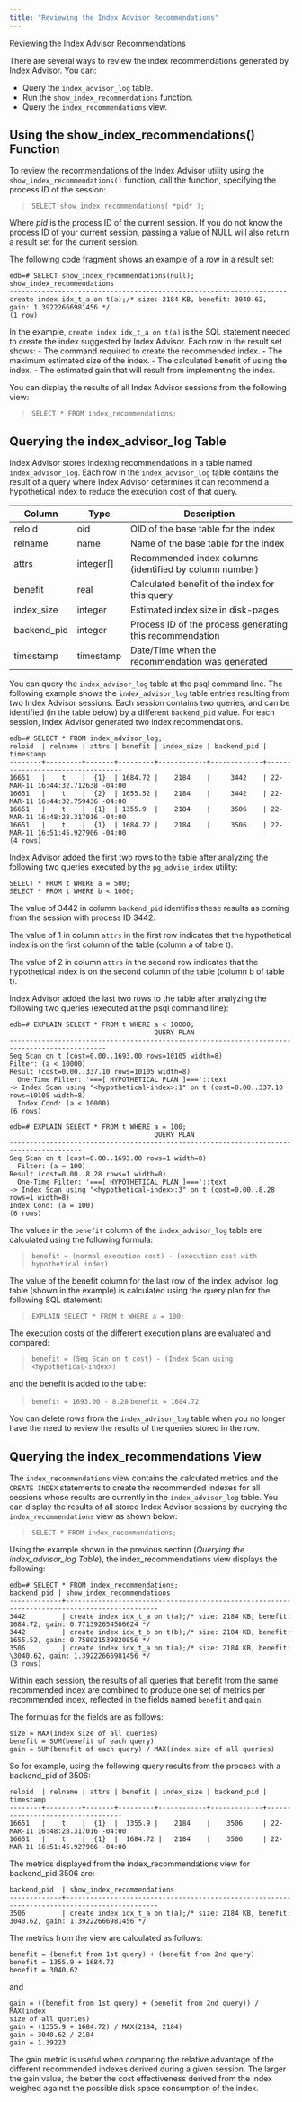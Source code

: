 ```yaml
---
title: "Reviewing the Index Advisor Recommendations"
---
```


<div class="index">

Reviewing the Index Advisor Recommendations

</div>

There are several ways to review the index recommendations generated by Index Advisor. You can:

  - Query the `index_advisor_log` table.
  - Run the `show_index_recommendations` function.
  - Query the `index_recommendations` view.

## Using the show_index_recommendations() Function

To review the recommendations of the Index Advisor utility using the `show_index_recommendations()` function, call the function, specifying the process ID of the session:

> `SELECT show_index_recommendations( *pid* );`

Where *pid* is the process ID of the current session. If you do not know the process ID of your current session, passing a value of NULL will also return a result set for the current session.

The following code fragment shows an example of a row in a result set:

``` text
edb=# SELECT show_index_recommendations(null);
show_index_recommendations
---------------------------------------------------------------------
create index idx_t_a on t(a);/* size: 2184 KB, benefit: 3040.62,
gain: 1.39222666981456 */
(1 row)
```

In the example, `create index idx_t_a on t(a)` is the SQL statement needed to create the index suggested by Index Advisor. Each row in the result set shows: - The command required to create the recommended index. - The maximum estimated size of the index. - The calculated benefit of using the index. - The estimated gain that will result from implementing the index.

You can display the results of all Index Advisor sessions from the following view:

> `SELECT * FROM index_recommendations;`

## Querying the index_advisor_log Table

Index Advisor stores indexing recommendations in a table named `index_advisor_log`. Each row in the `index_advisor_log` table contains the result of a query where Index Advisor determines it can recommend a hypothetical index to reduce the execution cost of that query.

| Column       | Type        | Description                                              |
| ------------ | ----------- | -------------------------------------------------------- |
| reloid       | oid         | OID of the base table for the index                      |
| relname      | name        | Name of the base table for the index                     |
| attrs        | integer\[\] | Recommended index columns (identified by column number)  |
| benefit      | real        | Calculated benefit of the index for this query           |
| index_size  | integer     | Estimated index size in disk-pages                       |
| backend_pid | integer     | Process ID of the process generating this recommendation |
| timestamp    | timestamp   | Date/Time when the recommendation was generated          |

You can query the `index_advisor_log` table at the psql command line. The following example shows the `index_advisor_log` table entries resulting from two Index Advisor sessions. Each session contains two queries, and can be identified (in the table below) by a different `backend_pid` value. For each session, Index Advisor generated two index recommendations.

``` text
edb=# SELECT * FROM index_advisor_log;
reloid  | relname | attrs | benefit | index_size | backend_pid | timestamp
--------+---------+-------+---------+------------+-------------+----------------------------------
16651   |    t    |  {1}  | 1684.72 |    2184    |     3442    | 22-MAR-11 16:44:32.712638 -04:00
16651   |    t    |  {2}  | 1655.52 |    2184    |     3442    | 22-MAR-11 16:44:32.759436 -04:00
16651   |    t    |  {1}  | 1355.9  |    2184    |     3506    | 22-MAR-11 16:48:28.317016 -04:00
16651   |    t    |  {1}  | 1684.72 |    2184    |     3506    | 22-MAR-11 16:51:45.927906 -04:00
(4 rows)
```

Index Advisor added the first two rows to the table after analyzing the following two queries executed by the `pg_advise_index` utility:

``` text
SELECT * FROM t WHERE a = 500;
SELECT * FROM t WHERE b < 1000;
```

The value of 3442 in column `backend_pid` identifies these results as coming from the session with process ID 3442.

The value of 1 in column `attrs` in the first row indicates that the hypothetical index is on the first column of the table (column a of table t).

The value of 2 in column `attrs` in the second row indicates that the hypothetical index is on the second column of the table (column b of table t).

Index Advisor added the last two rows to the table after analyzing the following two queries (executed at the psql command line):

``` text
edb=# EXPLAIN SELECT * FROM t WHERE a < 10000;
                                    QUERY PLAN
----------------------------------------------------------------------------------------------
Seq Scan on t (cost=0.00..1693.00 rows=10105 width=8)
Filter: (a < 10000)
Result (cost=0.00..337.10 rows=10105 width=8)
  One-Time Filter: '===[ HYPOTHETICAL PLAN ]==='::text
-> Index Scan using "<hypothetical-index>:1" on t (cost=0.00..337.10
rows=10105 width=8)
  Index Cond: (a < 10000)
(6 rows)

edb=# EXPLAIN SELECT * FROM t WHERE a = 100;
                                    QUERY PLAN
----------------------------------------------------------------------------------------
Seq Scan on t (cost=0.00..1693.00 rows=1 width=8)
  Filter: (a = 100)
Result (cost=0.00..8.28 rows=1 width=8)
  One-Time Filter: '===[ HYPOTHETICAL PLAN ]==='::text
-> Index Scan using "<hypothetical-index>:3" on t (cost=0.00..8.28
rows=1 width=8)
Index Cond: (a = 100)
(6 rows)
```

The values in the `benefit` column of the `index_advisor_log` table are calculated using the following formula:

> `benefit = (normal execution cost) - (execution cost with hypothetical index)`

The value of the benefit column for the last row of the index_advisor_log table (shown in the example) is calculated using the query plan for the following SQL statement:

> `EXPLAIN SELECT * FROM t WHERE a = 100;`

The execution costs of the different execution plans are evaluated and compared:

> `benefit = (Seq Scan on t cost) - (Index Scan using <hypothetical-index>)`

and the benefit is added to the table:

> `benefit = 1693.00 - 8.28` `benefit = 1684.72`

You can delete rows from the `index_advisor_log` table when you no longer have the need to review the results of the queries stored in the row.

## Querying the index_recommendations View

The `index_recommendations` view contains the calculated metrics and the `CREATE INDEX` statements to create the recommended indexes for all sessions whose results are currently in the `index_advisor_log` table. You can display the results of all stored Index Advisor sessions by querying the `index_recommendations` view as shown below:

> `SELECT * FROM index_recommendations;`

Using the example shown in the previous section (*Querying the index_advisor_log Table*), the index_recommendations view displays the following:

``` text
edb=# SELECT * FROM index_recommendations;
backend_pid | show_index_recommendations
-------------+---------------------------------------------------------------------------------------------
3442         | create index idx_t_a on t(a);/* size: 2184 KB, benefit: 1684.72, gain: 0.771392654586624 */
3442         | create index idx_t_b on t(b);/* size: 2184 KB, benefit: 1655.52, gain: 0.758021539820856 */
3506         | create index idx_t_a on t(a);/* size: 2184 KB, benefit: \3040.62, gain: 1.39222666981456 */
(3 rows)
```

Within each session, the results of all queries that benefit from the same recommended index are combined to produce one set of metrics per recommended index, reflected in the fields named `benefit` and `gain`.

The formulas for the fields are as follows:

``` text
size = MAX(index size of all queries)
benefit = SUM(benefit of each query)
gain = SUM(benefit of each query) / MAX(index size of all queries)
```

So for example, using the following query results from the process with a backend_pid of 3506:

``` text
reloid  | relname | attrs | benefit | index_size | backend_pid | timestamp
--------+---------+-------+---------+------------+-------------+----------------------------------
16651   |    t    |  {1}  |  1355.9 |    2184    |    3506     | 22-MAR-11 16:48:28.317016 -04:00
16651   |    t    |  {1}  |  1684.72 |   2184    |    3506     | 22-MAR-11 16:51:45.927906 -04:00
```

The metrics displayed from the index_recommendations view for backend_pid 3506 are:

``` text
backend_pid  | show_index_recommendations
-------------+---------------------------------------------------------------------------------------------
3506         | create index idx_t_a on t(a);/* size: 2184 KB, benefit: 3040.62, gain: 1.39222666981456 */
```

The metrics from the view are calculated as follows:

``` text
benefit = (benefit from 1st query) + (benefit from 2nd query)
benefit = 1355.9 + 1684.72
benefit = 3040.62
```

and

``` text
gain = ((benefit from 1st query) + (benefit from 2nd query)) / MAX(index
size of all queries)
gain = (1355.9 + 1684.72) / MAX(2184, 2184)
gain = 3040.62 / 2184
gain = 1.39223
```

The gain metric is useful when comparing the relative advantage of the different recommended indexes derived during a given session. The larger the gain value, the better the cost effectiveness derived from the index weighed against the possible disk space consumption of the index.
